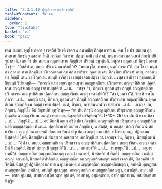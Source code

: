 ```yaml
---
title: "2.3.1.10 ปุคฺคลิกเจตาปนสิกฺขาปท"
tableOfContents: false
sidebar:
  order: 2
type: "tipitaka"
basket: "vi"
book: "paci"
---
```



<DynamicBreadcrumb />

<Division number="778" book="paci">

<Paragraph number="2529" book="paci">
เตน สมเยน พุทฺโธ ภควา สาวตฺถิยํ วิหรติ เชตวเน อนาถปิณฺฑิกสฺส อาราเม. เตน โข ปน สมเยน ถุลฺลนนฺทา ภิกฺขุนี พหุสฺสุตา โหติ ภาณิกา วิสารทา ปฏฺฏา ธมฺมึ กถํ กาตุํ. พหู มนุสฺสา ถุลฺลนนฺทํ ภิกฺขุนึ ปยิรุปาสนฺติ. เตน โข ปน สมเยน ถุลฺลนนฺทาย ภิกฺขุนิยา ปริเวณํ อุนฺทฺริยติ. มนุสฺสา ถุลฺลนนฺทํ ภิกฺขุนึ เอตทโวจุํ—  “กิสฺสิทํ เต, อเยฺย, ปริเวณํ อุนฺทฺริยตี”ติ? “นตฺถาวุโส, ทายกา, นตฺถิ การกา”ติ. อถ โข เต มนุสฺสา ถุลฺลนนฺทาย ภิกฺขุนิยา ปริเวณตฺถาย ฉนฺทกํ สงฺฆริตฺวา ถุลฺลนนฺทาย ภิกฺขุนิยา ปริกฺขารํ อทํสุ. ถุลฺลนนฺทา ภิกฺขุนี เตน จ ปริกฺขาเรน สยมฺปิ ยาจิตฺวา เภสชฺชํ เจตาเปตฺวา ปริภุญฺชิ.
</Paragraph>

<Paragraph number="2530" book="paci">
มนุสฺสา ชานิตฺวา อุชฺฌายนฺติ ขิยฺยนฺติ วิปาเจนฺติ—  “กถญฺหิ นาม อยฺยา ถุลฺลนนฺทา อญฺญทตฺถิเกน ปริกฺขาเรน อญฺญุทฺทิสิเกน ปุคฺคลิเกน สญฺญาจิเกน อญฺญํ เจตาเปสฺสตี”ติ …เป…  “สจฺจํ กิร, ภิกฺขเว, ถุลฺลนนฺทา ภิกฺขุนี อญฺญทตฺถิเกน ปริกฺขาเรน อญฺญุทฺทิสิเกน ปุคฺคลิเกน สญฺญาจิเกน อญฺญํ เจตาเปตี”ติ? “สจฺจํ, ภควา”ติ. วิครหิ พุทฺโธ ภควา …เป…  กถญฺหิ นาม, ภิกฺขเว, ถุลฺลนนฺทา ภิกฺขุนี อญฺญทตฺถิเกน ปริกฺขาเรน อญฺญุทฺทิสิเกน ปุคฺคลิเกน สญฺญาจิเกน อญฺญํ เจตาเปสฺสติ. เนตํ, ภิกฺขเว, อปฺปสนฺนานํ วา ปสาทาย …เป…  เอวญฺจ ปน, ภิกฺขเว, ภิกฺขุนิโย อิมํ สิกฺขาปทํ อุทฺทิสนฺตุ—
</Paragraph>

</Division>
<Division number="779" book="paci">

<Paragraph number="2531" book="paci">
<Emphasis>“ยา ปน ภิกฺขุนี อญฺญทตฺถิเกน ปริกฺขาเรน อญฺญุทฺทิสิเกน ปุคฺคลิเกน สญฺญาจิเกน อญฺญํ เจตาเปยฺย, นิสฺสคฺคิยํ ปาจิตฺติยนฺ”</Emphasis>ติ. (*10*:<Emphasis>35</Emphasis>)
</Paragraph>

</Division>
<Division number="780" book="paci">

<Paragraph number="2532" book="paci">
<Emphasis>ยา ปนา</Emphasis>ติ ยา ยาทิสา …เป…  ภิกฺขุนีติ …เป…  อยํ อิมสฺมึ อตฺเถ อธิปฺเปตา ภิกฺขุนีติ.
</Paragraph>

<Paragraph number="2533" book="paci">
<Emphasis>อญฺญทตฺถิเกน ปริกฺขาเรน อญฺญุทฺทิสิเกนา</Emphasis>ติ อญฺญสฺสตฺถาย ทินฺเนน.
</Paragraph>

<Paragraph number="2534" book="paci">
<Emphasis>ปุคฺคลิเกนา</Emphasis>ติ เอกาย ภิกฺขุนิยา, น สํฆสฺส, น คณสฺส.
</Paragraph>

<Paragraph number="2535" book="paci">
<Emphasis>สญฺญาจิเกนา</Emphasis>ติ สยํ ยาจิตฺวา.
</Paragraph>

<Paragraph number="2536" book="paci">
<Emphasis>อญฺญํ เจตาเปยฺยา</Emphasis>ติ ยํอตฺถาย ทินฺนํ ตํ ฐเปตฺวา อญฺญํ เจตาเปติ, ปโยเค ทุกฺกฏํ. ปฏิลาเภน นิสฺสคฺคิยํ โหติ. นิสฺสชฺชิตพฺพํ สํฆสฺส วา คณสฺส วา เอกภิกฺขุนิยา วา. เอวญฺจ ปน, ภิกฺขเว, นิสฺสชฺชิตพฺพํ …เป…  “อิทํ เม, อเยฺย, อญฺญทตฺถิเกน ปริกฺขาเรน อญฺญุทฺทิสิเกน ปุคฺคลิเกน สญฺญาจิเกน อญฺญํ เจตาปิตํ นิสฺสคฺคิยํ, อิมาหํ สํฆสฺส นิสฺสชฺชามี”ติ …เป…  ทเทยฺยา”ติ …เป…  ทเทยฺยุนฺ”ติ …เป…  อยฺยาย ทมฺมี”ติ.
</Paragraph>

</Division>
<Division number="781" book="paci">

<Paragraph number="2537" book="paci">
อญฺญทตฺถิเก อญฺญทตฺถิกสญฺญา อญฺญํ เจตาเปติ, นิสฺสคฺคิยํ ปาจิตฺติยํ. อญฺญทตฺถิเก เวมติกา อญฺญํ เจตาเปติ, นิสฺสคฺคิยํ ปาจิตฺติยํ. อญฺญทตฺถิเก อนญฺญทตฺถิกสญฺญา อญฺญํ เจตาเปติ, นิสฺสคฺคิยํ ปาจิตฺติยํ. นิสฺสฏฺฐํ ปฏิลภิตฺวา ยถาทาเน อุปเนตพฺพํ.
</Paragraph>

<Paragraph number="2538" book="paci">
อนญฺญทตฺถิเก อญฺญทตฺถิกสญฺญา, อาปตฺติ ทุกฺกฏสฺส. อนญฺญทตฺถิเก เวมติกา, อาปตฺติ ทุกฺกฏสฺส. อนญฺญทตฺถิเก อนญฺญทตฺถิกสญฺญา, อนาปตฺติ.
</Paragraph>

</Division>
<Division number="782" book="paci">

<Paragraph number="2539" book="paci">
อนาปตฺติ—  เสสกํ อุปเนติ, สามิเก อปโลเกตฺวา อุปเนติ, อาปทาสุ, อุมฺมตฺติกาย, อาทิกมฺมิกายาติ.

</Paragraph>
</Division>

<Paragraph number="2540" type="center" book="paci">
ทสมสิกฺขาปทํ นิฏฺฐิตํ.
</Paragraph>
